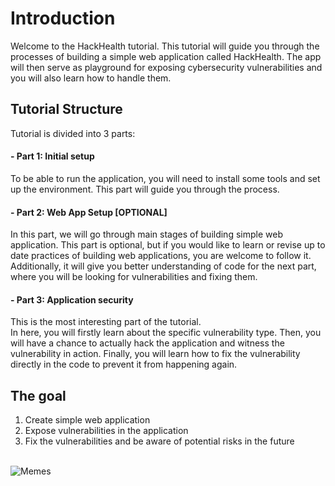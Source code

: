 

# Introduction

Welcome to the HackHealth tutorial. This tutorial will guide you through the processes of building a simple web application called HackHealth. The app will then serve as playground for exposing cybersecurity vulnerabilities and you will also learn how to handle them.

## Tutorial Structure
Tutorial is divided into 3 parts:

#### - Part 1: Initial setup
To be able to run the application, you will need to install some tools and set up the environment. This part will guide you through the process.

#### - Part 2: Web App Setup [OPTIONAL]
In this part, we will go through main stages of building simple web application.
This part is optional, but if you would like to learn or revise up to date practices of building web applications, you are welcome to follow it.
Additionally, it will give you better understanding of code for the next part, where you will be looking for vulnerabilities and fixing them.

#### - Part 3: Application security
This is the most interesting part of the tutorial.<br/>
In here, you will firstly learn about the specific vulnerability type. Then, you will have a chance to actually hack the application and witness the vulnerability in action. Finally, you will learn how to fix the vulnerability directly in the code to prevent it from happening again.

## The goal

1. Create simple web application
2. Expose vulnerabilities in the application
3. Fix the vulnerabilities and be aware of potential risks in the future
<br/>
<Image src="/memes.png" alt="Memes" width={1000} height={300} />
